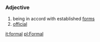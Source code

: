 =={{en}}==
===Adjective===
# being in accord with established [[forms]] 
# [[official]]

[[it:formal]]
[[pl:Formal]]